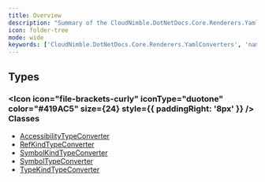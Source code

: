 ```yaml
---
title: Overview
description: "Summary of the CloudNimble.DotNetDocs.Core.Renderers.YamlConverters Namespace"
icon: folder-tree
mode: wide
keywords: ['CloudNimble.DotNetDocs.Core.Renderers.YamlConverters', 'namespace', 'AccessibilityTypeConverter', 'RefKindTypeConverter', 'SymbolKindTypeConverter', 'SymbolTypeConverter', 'TypeKindTypeConverter']
---
```


## Types

### <Icon icon="file-brackets-curly" iconType="duotone" color="#419AC5" size={24} style={{ paddingRight: '8px' }} /> Classes

- [AccessibilityTypeConverter](AccessibilityTypeConverter.mdx)
- [RefKindTypeConverter](RefKindTypeConverter.mdx)
- [SymbolKindTypeConverter](SymbolKindTypeConverter.mdx)
- [SymbolTypeConverter](SymbolTypeConverter.mdx)
- [TypeKindTypeConverter](TypeKindTypeConverter.mdx)

